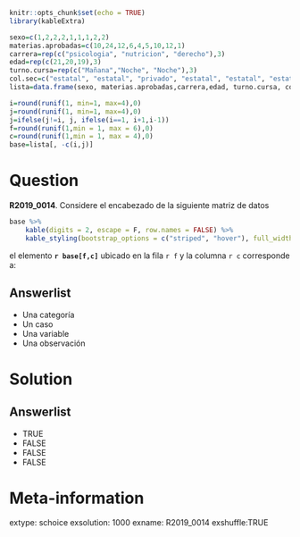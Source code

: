 ```r
knitr::opts_chunk$set(echo = TRUE)
library(kableExtra)
```

```r
sexo=c(1,2,2,2,1,1,1,2,2)
materias.aprobadas=c(10,24,12,6,4,5,10,12,1)
carrera=rep(c("psicologia", "nutricion", "derecho"),3)
edad=rep(c(21,20,19),3)
turno.cursa=rep(c("Mañana","Noche", "Noche"),3)
col.sec=c("estatal", "estatal", "privado", "estatal", "estatal", "estatal", "privado", "estatal", "privado")
lista=data.frame(sexo, materias.aprobadas,carrera,edad, turno.cursa, col.sec)

i=round(runif(1, min=1, max=4),0)
j=round(runif(1, min=1, max=4),0)
j=ifelse(j!=i, j, ifelse(i==1, i+1,i-1))
f=round(runif(1,min = 1, max = 6),0)
c=round(runif(1,min = 1, max = 4),0)
base=lista[, -c(i,j)]

```


Question
========

**R2019_0014**. Considere el encabezado de la siguiente matriz de datos


```r
base %>%  
    kable(digits = 2, escape = F, row.names = FALSE) %>%
    kable_styling(bootstrap_options = c("striped", "hover"), full_width = T) 
```


el elemento **`r base[f,c]`** ubicado en la fila `r f` y la columna `r c` corresponde a:



Answerlist
----------

* Una categoría
* Un caso
* Una variable
* Una observación


Solution
========

Answerlist
----------
* TRUE
* FALSE
* FALSE
* FALSE

Meta-information
============
extype: schoice
exsolution: 1000
exname: R2019_0014
exshuffle:TRUE
